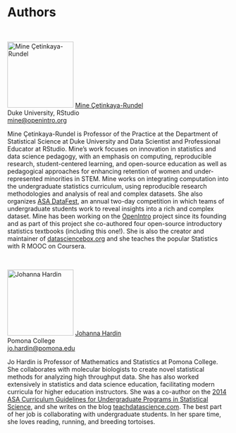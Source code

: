# Authors {.unnumbered .unlisted}

<br>

::: {.authorinfo data-latex="{images/authors/mine.png}"}
<img src="images/authors/mine.png" alt="Mine Çetinkaya-Rundel" class="cover" width="150" height="150"/> [Mine Çetinkaya-Rundel](http://mine-cr.com/)\
Duke University, RStudio\
[mine\@openintro.org](mailto:mine@openintro.org){.email}
:::

Mine Çetinkaya-Rundel is Professor of the Practice at the Department of Statistical Science at Duke University and Data Scientist and Professional Educator at RStudio.
Mine's work focuses on innovation in statistics and data science pedagogy, with an emphasis on computing, reproducible research, student-centered learning, and open-source education as well as pedagogical approaches for enhancing retention of women and under-represented minorities in STEM.
Mine works on integrating computation into the undergraduate statistics curriculum, using reproducible research methodologies and analysis of real and complex datasets.
She also organizes [ASA DataFest](https://ww2.amstat.org/education/datafest/), an annual two-day competition in which teams of undergraduate students work to reveal insights into a rich and complex dataset.
Mine has been working on the [OpenIntro](openintro.org) project since its founding and as part of this project she co-authored four open-source introductory statistics textbooks (including this one!).
She is also the creator and maintainer of [datasciencebox.org](https://datasciencebox.org/) and she teaches the popular Statistics with R MOOC on Coursera.
\newline

<br>

::: {.authorinfo data-latex="{images/authors/jo.png}"}
<img src="images/authors/jo.png" alt="Johanna Hardin" class="cover" width="150" height="150"/> [Johanna Hardin](https://research.pomona.edu/johardin/)\
Pomona College\
[jo.hardin\@pomona.edu](mailto:jo.hardin@pomona.edu){.email}
:::

Jo Hardin is Professor of Mathematics and Statistics at Pomona College.
She collaborates with molecular biologists to create novel statistical methods for analyzing high throughput data.
She has also worked extensively in statistics and data science education, facilitating modern curricula for higher education instructors.
She was a co-author on the [2014 ASA Curriculum Guidelines for Undergraduate Programs in Statistical Science](https://www.amstat.org/asa/education/Curriculum-Guidelines-for-Undergraduate-Programs-in-Statistical-Science.aspx), and she writes on the blog [teachdatascience.com](https://teachdatascience.com/).
The best part of her job is collaborating with undergraduate students.
In her spare time, she loves reading, running, and breeding tortoises.
